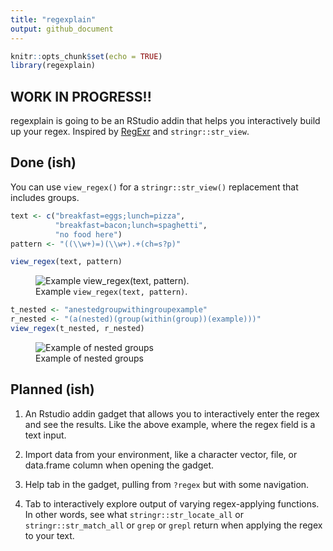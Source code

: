 ```yaml
---
title: "regexplain"
output: github_document
---
```


```r
knitr::opts_chunk$set(echo = TRUE)
library(regexplain)
```

<!-- Links -->
[regexr]: https://regexr.com/

## WORK IN PROGRESS!!

regexplain is going to be an RStudio addin that helps you interactively build up your regex.
Inspired by [RegExr][regexr] and `stringr::str_view`.

## Done (ish)

You can use `view_regex()` for a `stringr::str_view()` replacement that includes groups.

```r
text <- c("breakfast=eggs;lunch=pizza",
          "breakfast=bacon;lunch=spaghetti", 
          "no food here")
pattern <- "((\\w+)=)(\\w+).+(ch=s?p)"

view_regex(text, pattern)
```

![Example `view_regex(text, pattern)`.](docs/view-regex.png)

```r
t_nested <- "anestedgroupwithingroupexample"
r_nested <- "(a(nested)(group(within(group))(example)))"
view_regex(t_nested, r_nested)
```

![Example of nested groups](docs/view-nested.png)


## Planned (ish)

1. An Rstudio addin gadget that allows you to interactively enter the regex and see the results.
Like the above example, where the regex field is a text input.

2. Import data from your environment, like a character vector, file, or data.frame column when opening the gadget.

3. Help tab in the gadget, pulling from `?regex` but with some navigation.

4. Tab to interactively explore output of varying regex-applying functions. In other words, see what `stringr::str_locate_all` or `stringr::str_match_all` or `grep` or `grepl` return when applying the regex to your text.
